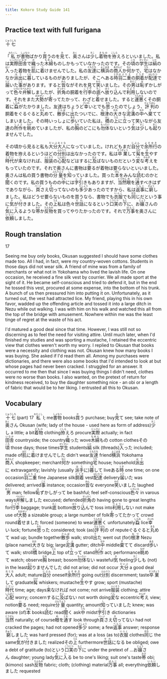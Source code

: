 ```yaml
---
title: Kokoro Study Guide 141
---
```


## Practice text with full furigana

<p>
<ruby><rb>十七</rb><rt>じゅうしち</rt></ruby>
</p>

<p>
「<ruby><rb>私</rb><rt>わたくし</rt></ruby>が<ruby><rb>書物</rb><rt>しょもつ</rt></ruby>ばかり<ruby><rb>買</rb><rt>か</rt></ruby>うのを<ruby><rb>見</rb><rt>み</rt></ruby>て、<ruby><rb>奥</rb><rt>おく</rt></ruby>さんは<ruby><rb>少</rb><rt>すこ</rt></ruby>し<ruby><rb>着物</rb><rt>きもの</rt></ruby>を<ruby><rb>拵</rb><rt>こしら</rt></ruby>えろといいました。私は<ruby><rb>実際</rb><rt>じっさい</rt></ruby><ruby><rb>田舎</rb><rt>いなか</rt></ruby>で<ruby><rb>織</rb><rt>お</rt></ruby>った<ruby><rb>木綿</rb><rt>もめん</rt></ruby>ものしかもっていなかったのです。その<ruby><rb>頃</rb><rt>ころ</rt></ruby>の<ruby><rb>学生</rb><rt>がくせい</rt></ruby>は<ruby><rb>絹</rb><rt>いと</rt></ruby>の<ruby><rb>入</rb><rt>はい</rt></ruby>った着物を<ruby><rb>肌</rb><rt>はだ</rt></ruby>に<ruby><rb>着</rb><rt>つ</rt></ruby>けませんでした。私の<ruby><rb>友達</rb><rt>ともだち</rt></ruby>に<ruby><rb>横浜</rb><rt>よこはま</rt></ruby>の<ruby><rb>商人</rb><rt>あきんど</rt></ruby>か<ruby><rb>何</rb><rt>なに</rt></ruby>かで、<ruby><rb>宅</rb><rt>うち</rt></ruby>はなかなか<ruby><rb>派出</rb><rt>はで</rt></ruby>に<ruby><rb>暮</rb><rt>くら</rt></ruby>しているものがありましたが、そこへある<ruby><rb>時</rb><rt>とき</rt></ruby><ruby><rb>羽二重</rb><rt>はぶたえ</rt></ruby>の<ruby><rb>胴着</rb><rt>どうぎ</rt></ruby>が<ruby><rb>配達</rb><rt>はいたつ</rt></ruby>で<ruby><rb>届</rb><rt>とど</rt></ruby>いた<ruby><rb>事</rb><rt>こと</rt></ruby>があります。すると<ruby><rb>皆</rb><rt>みん</rt></ruby>ながそれを見て<ruby><rb>笑</rb><rt>わら</rt></ruby>いました。その<ruby><rb>男</rb><rt>おとこ</rt></ruby>は<ruby><rb>恥</rb><rt>は</rt></ruby>ずかしがって<ruby><rb>色々</rb><rt>いろいろ</rt></ruby><ruby><rb>弁解</rb><rt>べんかい</rt></ruby>しましたが、<ruby><rb>折角</rb><rt>せっかく</rt></ruby>の胴着を<ruby><rb>行李</rb><rt>こうり</rt></ruby>の<ruby><rb>底</rb><rt>そこ</rt></ruby>へ<ruby><rb>放</rb><rt>ほう</rt></ruby>り<ruby><rb>込</rb><rt>こ</rt></ruby>んで<ruby><rb>利用</rb><rt>りよう</rt></ruby>しないのです。それをまた<ruby><rb>大勢</rb><rt>おおぜい</rt></ruby>が<ruby><rb>寄</rb><rt>よ</rt></ruby>ってたかって、わざと<ruby><rb>着</rb><rt>き</rt></ruby>せました。すると<ruby><rb>運悪</rb><rt>うんわる</rt></ruby>くその胴着に<ruby><rb>蝨</rb><rt>しらみ</rt></ruby>がたかりました。友達はちょうど<ruby><rb>幸</rb><rt>さいわ</rt></ruby>いとでも<ruby><rb>思</rb><rt>おも</rt></ruby>ったのでしょう、<ruby><rb>評判</rb><rt>ひょうばん</rt></ruby>の胴着をぐるぐると<ruby><rb>丸</rb><rt>まる</rt></ruby>めて、<ruby><rb>散歩</rb><rt>さんぽ</rt></ruby>に<ruby><rb>出</rb><rt>で</rt></ruby>たついでに、<ruby><rb>根津</rb><rt>ねづ</rt></ruby>の<ruby><rb>大</rb><rt>おお</rt></ruby>きな<ruby><rb>泥溝</rb><rt>どぶ</rt></ruby>の<ruby><rb>中</rb><rt>なか</rt></ruby>へ<ruby><rb>棄</rb><rt>す</rt></ruby>ててしまいました。その時いっしょに<ruby><rb>歩</rb><rt>ある</rt></ruby>いていた私は、<ruby><rb>橋</rb><rt>はし</rt></ruby>の<ruby><rb>上</rb><rt>うえ</rt></ruby>に<ruby><rb>立</rb><rt>た</rt></ruby>って笑いながら友達の<ruby><rb>所作</rb><rt>しょさ</rt></ruby>を<ruby><rb>眺</rb><rt>なが</rt></ruby>めていましたが、私の<ruby><rb>胸</rb><rt>むね</rt></ruby>のどこにも<ruby><rb>勿体</rb><rt>もったい</rt></ruby>ないという<ruby><rb>気</rb><rt>き</rt></ruby>は<ruby><rb>少</rb><rt>すこ</rt></ruby>しも<ruby><rb>起</rb><rt>おこ</rt></ruby>りませんでした。
</p>

<p>
その頃から見ると私も<ruby><rb>大分</rb><rt>だいぶ</rt></ruby><ruby><rb>大人</rb><rt>おとな</rt></ruby>になっていました。けれどもまだ<ruby><rb>自分</rb><rt>じぶん</rt></ruby>で<ruby><rb>余所行</rb><rt>よそゆき</rt></ruby>の着物を拵えるというほどの<ruby><rb>分別</rb><rt>ふんべつ</rt></ruby>は出なかったのです。私は<ruby><rb>卒業</rb><rt>そつぎょう</rt></ruby>して<ruby><rb>髯</rb><rt>ひげ</rt></ruby>を<ruby><rb>生</rb><rt>は</rt></ruby>やす<ruby><rb>時代</rb><rt>じだい</rt></ruby>が<ruby><rb>来</rb><rt>こ</rt></ruby>なければ、<ruby><rb>服装</rb><rt>ふくそう</rt></ruby>の<ruby><rb>心配</rb><rt>しんぱい</rt></ruby>などはするに<ruby><rb>及</rb><rt>およ</rt></ruby>ばないものだという<ruby><rb>変</rb><rt>へん</rt></ruby>な<ruby><rb>考</rb><rt>かんが</rt></ruby>えをもっていたのです。それで奥さんに書物は<ruby><rb>要</rb><rt>い</rt></ruby>るが着物は要らないといいました。奥さんは私の買う書物の<ruby><rb>分量</rb><rt>ぶんりょう</rt></ruby>を<ruby><rb>知</rb><rt>し</rt></ruby>っていました。買った<ruby><rb>本</rb><rt>ほん</rt></ruby>をみんな<ruby><rb>読</rb><rt>よ</rt></ruby>むのかと<ruby><rb>聞</rb><rt>き</rt></ruby>くのです。私の買うものの<ruby><rb>中</rb><rt>うち</rt></ruby>には<ruby><rb>字引</rb><rt>じび</rt></ruby>きもありますが、<ruby><rb>当然</rb><rt>とうぜん</rt></ruby><ruby><rb>眼</rb><rt>め</rt></ruby>を<ruby><rb>通</rb><rt>とお</rt></ruby>すべきはずでありながら、<ruby><rb>頁</rb><rt>ページ</rt></ruby>さえ<ruby><rb>切</rb><rt>き</rt></ruby>ってないのも<ruby><rb>多少</rb><rt>たしょう</rt></ruby>あったのですから、私は<ruby><rb>返事</rb><rt>へんじ</rt></ruby>に<ruby><rb>窮</rb><rt>きゅう</rt></ruby>しました。私はどうせ要らないものを買うなら、書物でも<ruby><rb>衣服</rb><rt>いふく</rt></ruby>でも<ruby><rb>同</rb><rt>おな</rt></ruby>じだという事に<ruby><rb>気</rb><rt>き</rt></ruby>が<ruby><rb>付</rb><rt>つ</rt></ruby>きました。その<ruby><rb>上</rb><rt>うえ</rt></ruby>私は色々<ruby><rb>世話</rb><rt>せわ</rt></ruby>になるという<ruby><rb>口実</rb><rt>こうじつ</rt></ruby>の<ruby><rb>下</rb><rt>もと</rt></ruby>に、お<ruby><rb>嬢</rb><rt>じょう</rt></ruby>さんの<ruby><rb>気</rb><rt>き</rt></ruby>に<ruby><rb>入</rb><rt>い</rt></ruby>るような<ruby><rb>帯</rb><rt>おび</rt></ruby>か<ruby><rb>反物</rb><rt>たんもの</rt></ruby>を買ってやりたかったのです。それで<ruby><rb>万事</rb><rt>ばんじ</rt></ruby>を奥さんに<ruby><rb>依頼</rb><rt>いらい</rt></ruby>しました。
</p>


## Rough translation

17

Seeing me buy only books, Okusan suggested I should have some clothes made too. All I had, in fact, were my country-woven cottons. Students in those days did not wear silk. A friend of mine was from a family of merchants or what not in Yokohama who lived the lavish life. On one occasion, he received a fine silk vest by courrier. We all made sport at the sight of it. He became self-conscious and tried to defend it, but in the end he tossed this vest, procured at some expense, into the bottom of his trunk. A bunch of us then pressured him into putting it on. Unfortunately, as it turned out, the vest had attracted lice. My friend, playing this in his own favor, wadded up the offending article and tossed it into a large ditch in Nezu while out walking. I was with him on his walk and watched this all from the top of the bridge with amusement. Nowhere within me was the least tinge of regret at the waste of his act.

I'd matured a good deal since that time. However, I was still not so discerning as to feel the need for visiting attire. Until much later, when I'd finished my studies and was sporting a mustache, I retained the eccentric view that clothes weren't worth my worry. I replied to Okusan that books were a necessity and clothing was not. Okusan knew how many books I was buying. She asked if I'd read them all. Among my purchases were dictionaries, and there were also some books that I'd intended to look at but whose pages had never been cracked. I struggled for an answer. It occurred to me then that since I was buying things I didn't need, clothes were no worse than books. I also wanted, on the pretext of return for kindness received, to buy the daughter something nice - an obi or a length of fabric that would be to her liking. I entrusted all this to Okusan.  


## Vocabulary

<p>
<span class="vocabstudy"><ruby><rb>十七</rb><rt>じゅうしち</rt></ruby>&nbsp;(part) 17</span>
<span class="vocabstudy"><ruby><rb>私</rb><rt>わたくし</rt></ruby>&nbsp;I; me</span><span class="vocabstudy"><ruby><rb>書物</rb><rt>しょもつ</rt></ruby>&nbsp;books</span><span class="vocabstudy"><ruby><rb>買</rb><rt>か</rt></ruby>う&nbsp;purchase; buy</span><span class="vocabstudy"><ruby><rb>見</rb><rt>み</rt></ruby>て&nbsp;see; take note of</span><span class="vocabstudy"><ruby><rb>奥</rb><rt>おく</rt></ruby>さん&nbsp;Okusan (wife; lady of the house - used here as form of address)</span><span class="vocabstudy"><ruby><rb>少</rb><rt>すこ</rt></ruby>し&nbsp;a little; a bit</span><span class="vocabstudy"><ruby><rb>着物</rb><rt>きもの</rt></ruby>&nbsp;clothing</span><span class="vocabstudy"><ruby><rb>拵</rb><rt>こしら</rt></ruby>えろ&nbsp;procure</span><span class="vocabstudy"><ruby><rb>実際</rb><rt>じっさい</rt></ruby>&nbsp;actually; in fact</span><span class="vocabstudy"><ruby><rb>田舎</rb><rt>いなか</rt></ruby>&nbsp;countryside; the country</span><span class="vocabstudy"><ruby><rb>織</rb><rt>お</rt></ruby>った&nbsp;wove</span><span class="vocabstudy"><ruby><rb>木綿</rb><rt>もめん</rt></ruby>もの&nbsp;cotton clothes</span><span class="vocabstudy">その<ruby><rb>頃</rb><rt>ころ</rt></ruby>&nbsp;those days; those times</span><span class="vocabstudy"><ruby><rb>学生</rb><rt>がくせい</rt></ruby>&nbsp;students</span><span class="vocabstudy"><ruby><rb>絹</rb><rt>いと</rt></ruby>&nbsp;silk (threads)</span><span class="vocabstudy"><ruby><rb>入</rb><rt>はい</rt></ruby>った&nbsp;included; made of</span><span class="vocabstudy"><ruby><rb>肌</rb><rt>はだ</rt></ruby>に<ruby><rb>着</rb><rt>つ</rt></ruby>けませんでした&nbsp;didn't wear</span><span class="vocabstudy"><ruby><rb>友達</rb><rt>ともだち</rt></ruby>&nbsp;friend</span><span class="vocabstudy"><ruby><rb>横浜</rb><rt>よこはま</rt></ruby>&nbsp;Yokohama</span><span class="vocabstudy"><ruby><rb>商人</rb><rt>あきんど</rt></ruby>&nbsp;shopkeeper; merchant</span><span class="vocabstudy"><ruby><rb>何</rb><rt>なに</rt></ruby>か&nbsp;something</span><span class="vocabstudy"><ruby><rb>宅</rb><rt>うち</rt></ruby>&nbsp;house; household</span><span class="vocabstudy"><ruby><rb>派出</rb><rt>はで</rt></ruby>に&nbsp;extravagantly; lavishly (usually <ruby><rb>派手</rb><rt>はで</rt></ruby>に)</span><span class="vocabstudy"><ruby><rb>暮</rb><rt>くら</rt></ruby>して&nbsp;live</span><span class="vocabstudy">ある<ruby><rb>時</rb><rt>とき</rt></ruby>&nbsp;one time; on one occasion</span><span class="vocabstudy"><ruby><rb>羽二重</rb><rt>はぶたえ</rt></ruby>&nbsp;fine Japanese silk</span><span class="vocabstudy"><ruby><rb>胴着</rb><rt>どうぎ</rt></ruby>&nbsp;vest</span><span class="vocabstudy"><ruby><rb>配達</rb><rt>はいたつ</rt></ruby>&nbsp;delivery</span><span class="vocabstudy"><ruby><rb>届</rb><rt>とど</rt></ruby>いた&nbsp;was delivered; arrived</span><span class="vocabstudy"><ruby><rb>事</rb><rt>こと</rt></ruby>&nbsp;instance; occasion</span><span class="vocabstudy"><ruby><rb>皆</rb><rt>みん</rt></ruby>な&nbsp;everyone</span><span class="vocabstudy"><ruby><rb>笑</rb><rt>わら</rt></ruby>いました&nbsp;laughed</span><span class="vocabstudy"><ruby><rb>男</rb><rt>おとこ</rt></ruby>&nbsp;man; fellow</span><span class="vocabstudy"><ruby><rb>恥</rb><rt>は</rt></ruby>ずかしがって&nbsp;be bashful; feel self-conscious</span><span class="vocabstudy"><ruby><rb>色々</rb><rt>いろいろ</rt></ruby>&nbsp;in varous ways</span><span class="vocabstudy"><ruby><rb>弁解</rb><rt>べんかい</rt></ruby>しました&nbsp;excused; defended</span><span class="vocabstudy"><ruby><rb>折角</rb><rt>せっかく</rt></ruby>の&nbsp;having gone to great lengths for</span><span class="vocabstudy"><ruby><rb>行李</rb><rt>こうり</rt></ruby>&nbsp;baggage; trunk</span><span class="vocabstudy"><ruby><rb>底</rb><rt>そこ</rt></ruby>&nbsp;bottom</span><span class="vocabstudy"><ruby><rb>放</rb><rt>ほう</rt></ruby>り<ruby><rb>込</rb><rt>こ</rt></ruby>んで&nbsp;toss into</span><span class="vocabstudy"><ruby><rb>利用</rb><rt>りよう</rt></ruby>しない&nbsp;not make use of</span><span class="vocabstudy"><ruby><rb>大勢</rb><rt>おおぜい</rt></ruby>&nbsp;a sizeable group; a large number of folk</span><span class="vocabstudy"><ruby><rb>寄</rb><rt>よ</rt></ruby>ってたかって&nbsp;crowd round</span><span class="vocabstudy"><ruby><rb>着</rb><rt>き</rt></ruby>せました&nbsp;forced (someone) to wear</span><span class="vocabstudy"><ruby><rb>運悪</rb><rt>うんわる</rt></ruby>く&nbsp;unfortunately</span><span class="vocabstudy"><ruby><rb>蝨</rb><rt>しらみ</rt></ruby>&nbsp;lice</span><span class="vocabstudy"><ruby><rb>幸</rb><rt>さいわ</rt></ruby>い&nbsp;luck; fortune</span><span class="vocabstudy"><ruby><rb>思</rb><rt>おも</rt></ruby>った&nbsp;considered; took (as)</span><span class="vocabstudy"><ruby><rb>評判</rb><rt>ひょうばん</rt></ruby>の&nbsp;of repute</span><span class="vocabstudy">ぐるぐると<ruby><rb>丸</rb><rt>まる</rt></ruby>めて&nbsp;wad up; bundle together</span><span class="vocabstudy"><ruby><rb>散歩</rb><rt>さんぽ</rt></ruby>&nbsp;walk; stroll</span><span class="vocabstudy"><ruby><rb>出</rb><rt>で</rt></ruby>た&nbsp;went out (for)</span><span class="vocabstudy"><ruby><rb>根津</rb><rt>ねづ</rt></ruby>&nbsp;Nezu (place name)</span><span class="vocabstudy"><ruby><rb>大</rb><rt>おお</rt></ruby>きな&nbsp;big; large</span><span class="vocabstudy"><ruby><rb>泥溝</rb><rt>どぶ</rt></ruby>&nbsp;gutter; ditch</span><span class="vocabstudy"><ruby><rb>中</rb><rt>なか</rt></ruby>&nbsp;middle</span><span class="vocabstudy"><ruby><rb>棄</rb><rt>す</rt></ruby>てて&nbsp;discard</span><span class="vocabstudy"><ruby><rb>歩</rb><rt>ある</rt></ruby>いて&nbsp;walk; stroll</span><span class="vocabstudy"><ruby><rb>橋</rb><rt>はし</rt></ruby>&nbsp;bridge</span><span class="vocabstudy"><ruby><rb>上</rb><rt>うえ</rt></ruby>&nbsp;top of</span><span class="vocabstudy"><ruby><rb>立</rb><rt>た</rt></ruby>って&nbsp;stand</span><span class="vocabstudy"><ruby><rb>所作</rb><rt>しょさ</rt></ruby>&nbsp;act; performance</span><span class="vocabstudy"><ruby><rb>眺</rb><rt>なが</rt></ruby>めて&nbsp;watch; observe</span><span class="vocabstudy"><ruby><rb>胸</rb><rt>むね</rt></ruby>&nbsp;breast; bosom</span><span class="vocabstudy"><ruby><rb>勿体</rb><rt>もったい</rt></ruby>ない&nbsp;wasteful</span><span class="vocabstudy"><ruby><rb>気</rb><rt>き</rt></ruby>&nbsp;feeling</span><span class="vocabstudy"><ruby><rb>少</rb><rt>すこ</rt></ruby>しも&nbsp;(not) in the least</span><span class="vocabstudy"><ruby><rb>起</rb><rt>おこ</rt></ruby>りませんでした&nbsp;did not arise; did not occur</span>
<span class="vocabstudy"><ruby><rb>大分</rb><rt>だいぶ</rt></ruby>&nbsp;a good deal</span><span class="vocabstudy"><ruby><rb>大人</rb><rt>おとな</rt></ruby>&nbsp;adult; mature</span><span class="vocabstudy"><ruby><rb>自分</rb><rt>じぶん</rt></ruby>&nbsp;oneself</span><span class="vocabstudy"><ruby><rb>余所行</rb><rt>よそゆき</rt></ruby>&nbsp;going out</span><span class="vocabstudy"><ruby><rb>分別</rb><rt>ふんべつ</rt></ruby>&nbsp;discernment; taste</span><span class="vocabstudy"><ruby><rb>卒業</rb><rt>そつぎょう</rt></ruby>して&nbsp;graduate</span><span class="vocabstudy"><ruby><rb>髯</rb><rt>ひげ</rt></ruby>&nbsp;whiskers; mustache</span><span class="vocabstudy"><ruby><rb>生</rb><rt>は</rt></ruby>やす&nbsp;grow; sport (mustache)</span><span class="vocabstudy"><ruby><rb>時代</rb><rt>じだい</rt></ruby>&nbsp;time; age; days</span><span class="vocabstudy"><ruby><rb>来</rb><rt>こ</rt></ruby>なければ&nbsp;not come; not arrive</span><span class="vocabstudy"><ruby><rb>服装</rb><rt>ふくそう</rt></ruby>&nbsp;clothing; attire</span><span class="vocabstudy"><ruby><rb>心配</rb><rt>しんぱい</rt></ruby>&nbsp;worry; concern</span><span class="vocabstudy">するに<ruby><rb>及</rb><rt>およ</rt></ruby>ばない&nbsp;not worth doing</span><span class="vocabstudy"><ruby><rb>変</rb><rt>へん</rt></ruby>な&nbsp;eccentric</span><span class="vocabstudy"><ruby><rb>考</rb><rt>かんが</rt></ruby>え&nbsp;view; notion</span><span class="vocabstudy"><ruby><rb>要</rb><rt>い</rt></ruby>る&nbsp;need; require</span><span class="vocabstudy"><ruby><rb>分量</rb><rt>ぶんりょう</rt></ruby>&nbsp;quantity; amount</span><span class="vocabstudy"><ruby><rb>知</rb><rt>し</rt></ruby>っていました&nbsp;knew; was aware (of)</span><span class="vocabstudy"><ruby><rb>本</rb><rt>ほん</rt></ruby>&nbsp;books</span><span class="vocabstudy"><ruby><rb>読</rb><rt>よ</rt></ruby>む&nbsp;read</span><span class="vocabstudy"><ruby><rb>聞</rb><rt>き</rt></ruby>く&nbsp;ask</span><span class="vocabstudy"><ruby><rb>中</rb><rt>うち</rt></ruby>&nbsp;midst</span><span class="vocabstudy"><ruby><rb>字引</rb><rt>じび</rt></ruby>き&nbsp;dictionaries</span><span class="vocabstudy"><ruby><rb>当然</rb><rt>とうぜん</rt></ruby>&nbsp;naturally; of course</span><span class="vocabstudy"><ruby><rb>眼</rb><rt>め</rt></ruby>を<ruby><rb>通</rb><rt>とお</rt></ruby>す&nbsp;look through</span><span class="vocabstudy"><ruby><rb>頁</rb><rt>ページ</rt></ruby>さえ<ruby><rb>切</rb><rt>き</rt></ruby>ってない&nbsp;had not cracked the pages; had not opened</span><span class="vocabstudy"><ruby><rb>多少</rb><rt>たしょう</rt></ruby>&nbsp;some; a few</span><span class="vocabstudy"><ruby><rb>返事</rb><rt>へんじ</rt></ruby>&nbsp;answer; response</span><span class="vocabstudy"><ruby><rb>窮</rb><rt>きゅう</rt></ruby>しました&nbsp;was hard pressed (for); was at a loss (as to)</span><span class="vocabstudy"><ruby><rb>衣服</rb><rt>いふく</rt></ruby>&nbsp;clothes</span><span class="vocabstudy"><ruby><rb>同</rb><rt>おな</rt></ruby>じ&nbsp;the same</span><span class="vocabstudy"><ruby><rb>気</rb><rt>き</rt></ruby>が<ruby><rb>付</rb><rt>つ</rt></ruby>きました&nbsp;realized</span><span class="vocabstudy">その<ruby><rb>上</rb><rt>うえ</rt></ruby>&nbsp;furthermore</span><span class="vocabstudy"><ruby><rb>世話</rb><rt>せわ</rt></ruby>になる&nbsp;be obliged; owe a debt of gratitude (to)</span><span class="vocabstudy">という<ruby><rb>口実</rb><rt>こうじつ</rt></ruby>の<ruby><rb>下</rb><rt>もと</rt></ruby>に&nbsp;under the pretext of ...</span><span class="vocabstudy">お<ruby><rb>嬢</rb><rt>じょう</rt></ruby>さん&nbsp;daughter; young lady</span><span class="vocabstudy"><ruby><rb>気</rb><rt>き</rt></ruby>に<ruby><rb>入</rb><rt>い</rt></ruby>る&nbsp;be to one's liking; suit one's taste</span><span class="vocabstudy"><ruby><rb>帯</rb><rt>おび</rt></ruby>&nbsp;obi; (kimono) sash</span><span class="vocabstudy"><ruby><rb>反物</rb><rt>たんもの</rt></ruby>&nbsp;fabric; cloth; (clothing) material</span><span class="vocabstudy"><ruby><rb>万事</rb><rt>ばんじ</rt></ruby>&nbsp;all; everything</span><span class="vocabstudy"><ruby><rb>依頼</rb><rt>いらい</rt></ruby>しました&nbsp;requested</span>
</p>
